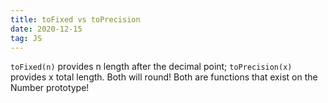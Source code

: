 ```yaml
---
title: toFixed vs toPrecision
date: 2020-12-15
tag: JS
---
```


`toFixed(n)` provides n length after the decimal point; `toPrecision(x)`
provides x total length. Both will round! Both are functions that exist on the
Number prototype!
